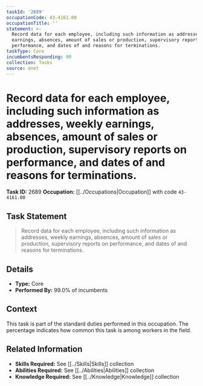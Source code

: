 ```yaml
---
taskId: '2689'
occupationCode: 43-4161.00
occupationTitle: ''
statement: >-
  Record data for each employee, including such information as addresses, weekly
  earnings, absences, amount of sales or production, supervisory reports on
  performance, and dates of and reasons for terminations.
taskType: Core
incumbentsResponding: 99
collection: Tasks
source: onet
---
```

# Record data for each employee, including such information as addresses, weekly earnings, absences, amount of sales or production, supervisory reports on performance, and dates of and reasons for terminations.

**Task ID:** 2689
**Occupation:** [[../Occupations|Occupation]] with code `43-4161.00`

## Task Statement

> Record data for each employee, including such information as addresses, weekly earnings, absences, amount of sales or production, supervisory reports on performance, and dates of and reasons for terminations.

## Details

- **Type:** Core
- **Performed By:** 99.0% of incumbents

## Context

This task is part of the standard duties performed in this occupation. The percentage indicates how common this task is among workers in the field.

## Related Information

- **Skills Required:** See [[../Skills|Skills]] collection
- **Abilities Required:** See [[../Abilities|Abilities]] collection
- **Knowledge Required:** See [[../Knowledge|Knowledge]] collection
